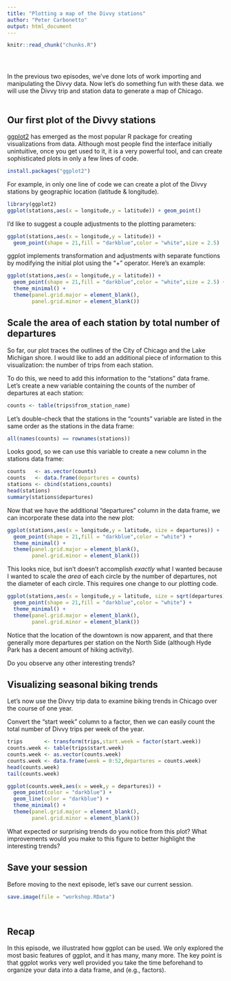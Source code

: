 ```yaml
---
title: "Plotting a map of the Divvy stations"
author: "Peter Carbonetto"
output: html_document
---
```


<!-- Define defaults shared by all workflowr files. -->
```r
knitr::read_chunk("chunks.R")
```

<!-- Update knitr chunk options -->
```r
```

<!-- Insert the date the file was last updated -->
```r
```

<!-- Insert the code version (Git commit SHA1) if Git repository
 exists and R package git2r is installed -->
```r
```

In the previous two episodes, we've done lots of work importing and
manipulating the Divvy data. Now let's do something fun with these
data. we will use the Divvy trip and station data to generate a map of
Chicago.
<br>
<br>

## Our first plot of the Divvy stations

[ggplot2](http://ggplot2.tidyverse.org) has emerged as the most
popular R package for creating visualizations from data.  Although
most people find the interface initially unintuitive, once you get
used to it, it is a very powerful tool, and can create sophisticated
plots in only a few lines of code.

```r
install.packages("ggplot2")
```

For example, in only one line of code we can create a plot of the
Divvy stations by geographic location (latitude & longitude).

```r
library(ggplot2)
ggplot(stations,aes(x = longitude,y = latitude)) + geom_point()
```

I'd like to suggest a couple adjustments to the plotting parameters:

```r
ggplot(stations,aes(x = longitude,y = latitude)) +
  geom_point(shape = 21,fill = "darkblue",color = "white",size = 2.5)
```

ggplot implements transformation and adjustments with separate
functions by modifying the initial plot using the "+" operator.
Here's an example:

```r
ggplot(stations,aes(x = longitude,y = latitude)) +
  geom_point(shape = 21,fill = "darkblue",color = "white",size = 2.5) +
  theme_minimal() +
  theme(panel.grid.major = element_blank(),
        panel.grid.minor = element_blank())
```

## Scale the area of each station by total number of departures

So far, our plot traces the outlines of the City of Chicago and the
Lake Michigan shore. I would like to add an additional piece of
information to this visualization: the number of trips from each
station.

To do this, we need to add this information to the "stations" data
frame. Let's create a new variable containing the counts of the number
of departures at each station:

```r
counts <- table(trips$from_station_name)
```

Let's double-check that the stations in the "counts" variable are
listed in the same order as the stations in the data frame:

```r
all(names(counts) == rownames(stations))
```

Looks good, so we can use this variable to create a new column in the
stations data frame:

```r
counts   <- as.vector(counts)
counts   <- data.frame(departures = counts)
stations <- cbind(stations,counts)
head(stations)
summary(stations$departures)
```

Now that we have the additional "departures" column in the data frame,
we can incorporate these data into the new plot:

```r
ggplot(stations,aes(x = longitude,y = latitude, size = departures)) +
  geom_point(shape = 21,fill = "darkblue",color = "white") +
  theme_minimal() +
  theme(panel.grid.major = element_blank(),
        panel.grid.minor = element_blank())
```

This looks nice, but isn't doesn't accomplish *exactly* what I wanted
because I wanted to scale the *area* of each circle by the number of
departures, not the diameter of each circle. This requires one change
to our plotting code.

```r
ggplot(stations,aes(x = longitude,y = latitude, size = sqrt(departures))) +
  geom_point(shape = 21,fill = "darkblue",color = "white") +
  theme_minimal() +
  theme(panel.grid.major = element_blank(),
        panel.grid.minor = element_blank())
```

Notice that the location of the downtown is now apparent, and that
there generally more departures per station on the North Side
(although Hyde Park has a decent amount of hiking activity).

Do you observe any other interesting trends?

## Visualizing seasonal biking trends

Let's now use the Divvy trip data to examine biking trends in Chicago
over the course of one year.

Convert the "start week" column to a factor, then we can easily count
the total number of Divvy trips per week of the year.

```r
trips       <- transform(trips,start.week = factor(start.week))
counts.week <- table(trips$start.week)
counts.week <- as.vector(counts.week)
counts.week <- data.frame(week = 0:52,departures = counts.week)
head(counts.week)
tail(counts.week)
```

```r
ggplot(counts.week,aes(x = week,y = departures)) +
  geom_point(color = "darkblue") +
  geom_line(color = "darkblue") +
  theme_minimal() +
  theme(panel.grid.major = element_blank(),
        panel.grid.minor = element_blank())
```

What expected or surprising trends do you notice from this plot? What
improvements would you make to this figure to better highlight the
interesting trends?

## Save your session

Before moving to the next episode, let's save our current session.

```r
save.image(file = "workshop.RData")
```
<br>

## Recap

In this episode, we illustrated how ggplot can be used. We only
explored the most basic features of ggplot, and it has many, many
more. The key point is that ggplot works very well provided you take
the time beforehand to organize your data into a data frame, and
(e.g., factors).
